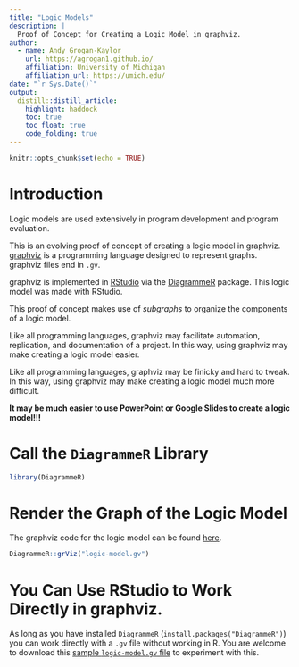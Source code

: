 ```yaml
---
title: "Logic Models"
description: |
  Proof of Concept for Creating a Logic Model in graphviz.
author:
  - name: Andy Grogan-Kaylor 
    url: https://agrogan1.github.io/
    affiliation: University of Michigan
    affiliation_url: https://umich.edu/
date: "`r Sys.Date()`"
output:
  distill::distill_article:
    highlight: haddock
    toc: true
    toc_float: true
    code_folding: true
---
```


```r

knitr::opts_chunk$set(echo = TRUE)

```

# Introduction

Logic models are used extensively in program development and program evaluation.

This is an evolving proof of concept of creating a logic model in graphviz. [graphviz](https://graphviz.org/) is a programming language designed to represent graphs. graphviz files end in `.gv`.

graphviz is implemented in [RStudio](https://www.rstudio.com/) via the [DiagrammeR](https://rich-iannone.github.io/DiagrammeR/) package. This logic model was made with RStudio.

This proof of concept makes use of *subgraphs* to organize the components of a logic model.

Like all programming languages, graphviz may facilitate automation, replication, and documentation of a project. In this way, using graphviz may make creating a logic model easier.

Like all programming languages, graphviz may be finicky and hard to tweak. In this way, using graphviz may make creating a logic model much more difficult. 

**It may be much easier to use PowerPoint or Google Slides to create a logic model!!!**

# Call the `DiagrammeR` Library

```r

library(DiagrammeR)

```

# Render the Graph of the Logic Model

The graphviz code for the logic model can be found [here](https://github.com/agrogan1/teaching/blob/master/logic-models/logic-model.gv). 

```r

DiagrammeR::grViz("logic-model.gv")

```

# You Can Use RStudio to Work Directly in graphviz.

As long as you have installed `DiagrammeR` (`install.packages("DiagrammeR")`) you can work directly with a `.gv` file without working in R. You are welcome to download this [sample `logic-model.gv` file](https://github.com/agrogan1/teaching/blob/master/logic-models/logic-model.gv) to experiment with this.







